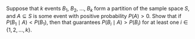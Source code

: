 Suppose that $k$ events $B_1$, $B_2$, ..., $B_k$ form a partition of the sample space $S$, and $A\subseteq S$ is some event with positive probability $P(A)>0$. Show that if $P(B_1\mid A)<P(B_1)$, then that guarantees $P(B_i\mid A)>P(B_i)$ for at least one $i\in\{1,\,2,\,...,\,k\}$.